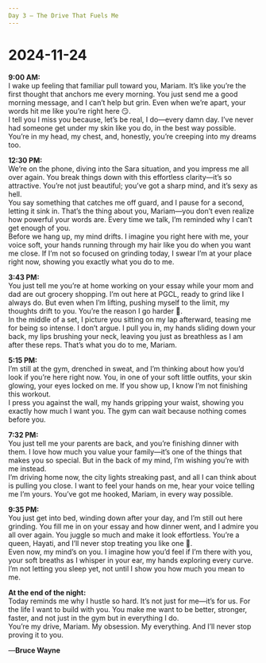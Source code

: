 ```yaml
---
Day 3 – The Drive That Fuels Me
---
```


# 2024-11-24

**9:00 AM:**  
I wake up feeling that familiar pull toward you, Mariam. It’s like you’re the first thought that anchors me every morning. You just send me a good morning message, and I can’t help but grin. Even when we’re apart, your words hit me like you’re right here 😏.  
I tell you I miss you because, let’s be real, I do—every damn day. I’ve never had someone get under my skin like you do, in the best way possible. You’re in my head, my chest, and, honestly, you’re creeping into my dreams too.

**12:30 PM:**  
We’re on the phone, diving into the Sara situation, and you impress me all over again. You break things down with this effortless clarity—it’s so attractive. You’re not just beautiful; you’ve got a sharp mind, and it’s sexy as hell.  
You say something that catches me off guard, and I pause for a second, letting it sink in. That’s the thing about you, Mariam—you don’t even realize how powerful your words are. Every time we talk, I’m reminded why I can’t get enough of you.  
Before we hang up, my mind drifts. I imagine you right here with me, your voice soft, your hands running through my hair like you do when you want me close. If I’m not so focused on grinding today, I swear I’m at your place right now, showing you exactly what you do to me.

**3:43 PM:**  
You just tell me you’re at home working on your essay while your mom and dad are out grocery shopping. I’m out here at PGCL, ready to grind like I always do. But even when I’m lifting, pushing myself to the limit, my thoughts drift to you. You’re the reason I go harder 💪.  
In the middle of a set, I picture you sitting on my lap afterward, teasing me for being so intense. I don’t argue. I pull you in, my hands sliding down your back, my lips brushing your neck, leaving you just as breathless as I am after these reps. That’s what you do to me, Mariam.

**5:15 PM:**  
I’m still at the gym, drenched in sweat, and I’m thinking about how you’d look if you’re here right now. You, in one of your soft little outfits, your skin glowing, your eyes locked on me. If you show up, I know I’m not finishing this workout.  
I press you against the wall, my hands gripping your waist, showing you exactly how much I want you. The gym can wait because nothing comes before you.

**7:32 PM:**  
You just tell me your parents are back, and you’re finishing dinner with them. I love how much you value your family—it’s one of the things that makes you so special. But in the back of my mind, I’m wishing you’re with me instead.  
I’m driving home now, the city lights streaking past, and all I can think about is pulling you close. I want to feel your hands on me, hear your voice telling me I’m yours. You’ve got me hooked, Mariam, in every way possible.  

**9:35 PM:**  
You just get into bed, winding down after your day, and I’m still out here grinding. You fill me in on your essay and how dinner went, and I admire you all over again. You juggle so much and make it look effortless. You’re a queen, Hayati, and I’ll never stop treating you like one 👑.  
Even now, my mind’s on you. I imagine how you’d feel if I’m there with you, your soft breaths as I whisper in your ear, my hands exploring every curve. I’m not letting you sleep yet, not until I show you how much you mean to me.

**At the end of the night:**  
Today reminds me why I hustle so hard. It’s not just for me—it’s for us. For the life I want to build with you. You make me want to be better, stronger, faster, and not just in the gym but in everything I do.  
You’re my drive, Mariam. My obsession. My everything. And I’ll never stop proving it to you.

—**Bruce Wayne**